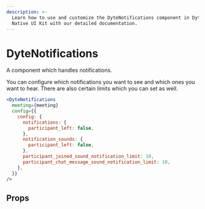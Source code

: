 ```yaml
---
description: >-
  Learn how to use and customize the DyteNotifications component in Dyte's React
  Native UI Kit with our detailed documentation.
---
```


# DyteNotifications

A component which handles notifications.

You can configure which notifications you want to see and which ones you want to
hear. There are also certain limits which you can set as well.

```jsx
<DyteNotifications
  meeting={meeting}
  config={{
    config: {
      notifications: {
        participant_left: false,
      },
      notification_sounds: {
        participant_left: false,
      },
      participant_joined_sound_notification_limit: 10,
      participant_chat_message_sound_notification_limit: 10,
    },
  }}
/>
```

## Props

<PropsTable of="dyte-notifications" />

<head>
  <title>React Native UI Kit DyteNotifications</title>
</head>
